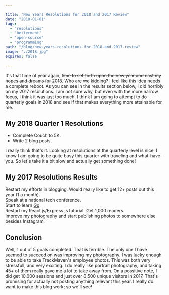 ```yaml
---

title: "New Years Resolutions for 2018 and 2017 Review"
date: "2018-01-01"
tags:
  - "resolutions"
  - "betterment"
  - "open-source"
  - "programming"
path: "/blog/new-years-resolutions-for-2018-and-2017-review"
image: "./2018.jpg"
expires: false

---
```



It's that time of year again, <strike>time to set forth upon the new year and cast my hopes and dreams for 2018</strike>. Who are we kidding? I feel like this idea needs a complete reboot. As you can see in the results section below, I did horribly on my 2017 resolutions. I am not sure why, but even with the more narrow focus, I think it was just too much. I think I am going to attempt to do quarterly goals in 2018 and see if that makes everything more attainable for me.

## My 2018 Quarter 1 Resolutions

* Complete Couch to 5K.
* Write 2 blog posts.

I really think that's it. Looking at resolutions at the quarterly level is nice. I know I am going to be quite busy this quarter with traveling and what-have-you. So let's take it a bit slow and actually get something done!

## My 2017 Resolutions Results

<span class="text-danger"><i class="fa fa-times fa-fw"></i>  Restart my efforts in blogging. Would really like to get 12+ posts out this year (1 a month).</span><br />
<span class="text-danger"><i class="fa fa-times fa-fw"></i>  Speak at a national tech conference.</span><br />
<span class="text-danger"><i class="fa fa-times fa-fw"></i>  Start to learn [Go](https://golang.org/).</span><br />
<span class="text-danger"><i class="fa fa-times fa-fw"></i>  Restart my React.js/Express.js tutorial. Get 1,000 readers.</span><br />
<span class="text-success"><i class="fas fa-check fa-fw"></i> Improve my photography and start publishing photos to somewhere else besides Instagram.</span><br />

## Conclusion

Well, 1 out of 5 goals completed. That is terrible. The only one I have seemed to succeed on was improving my photography. I was lucky enough to be able to take TrackMaven's employee photos. This was both very stressfull, and very exciting. I do really like portrait photography, and taking 45+ of them really gave me a lot to take away from. On a possitive note, I did get 10,000 sessions and just over 8,500 unique visitors in 2017. That's promising for actually not posting anything relevant this year. I really do want to make this blog work; so we'll see!

<Unsplash name="NordWood Themes" />
